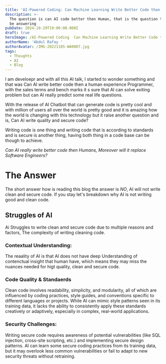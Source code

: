 ```yaml
---
title: 'AI-Powered Coding: Can Machine Learning Write Better Code than Humans?'
description: >-
  The question is can AI code better then Human, that is the question that I'll
  be answering
pubDate: 2024-10-29T19:00:00.000Z
draft: true
heroImage: /AI-Powered Coding  Can Machine Learning Write Better Code than Humans.png
authorName: 'Abdul Rafay '
authorAvatar: /IMG-20221105-WA0007.jpg
tags:
  - Thoughts
  - AI
  - Blog
---
```


I am develoepr and with all this AI talk, I started to wonder something and that was Can AI write better code then a human experience Programmer, with the sales terms and bench marks it s sure that AI can solve exiting problem but can AI really predict some real life questions.

With the release of AI Chatbot that can generate code is pretty cool and with million of users all over the world is pretty good and it is amazing how the world is changing with this technology but it raise another question and is, Can AI write quality and secure code?

Writing code is one thing and writing code that is according to standards and is secure is another thing, having both thing in a code base can be though to achieve.

*Can AI really write better code then Humans, Moreover will it replace Software Engineers?*

# The Answer

The short answer how is reading this blog the answer is *NO*, AI will not write clean and secure code. If you stay let's breakdown why AI is not writing good and clean code.

## Struggles of AI

Ai Struggles to write clean amd secure code due to multiple reasons and factors, The complexity of writing cleaning code.

### Contextual Understanding:

The reaality of AI is that AI does not have deep Understanding of contenctual insight that human have, which means they may miss the nuances needed for higt quality, clean and secure code.

### Code Quality & Standaerds

Clean code involves readability, simplicity, and modularity, all of which are influenced by coding practices, style guides, and conventions specific to different languages or projects.
While AI can mimic style patterns seen in its training data, it lacks the ability to consistently apply these standards creatively or adaptively, especially in complex, real-world applications.

### Security Challenges:

Writing secure code requires awareness of potential vulnerabilities (like SQL injection, cross-site scripting, etc.) and implementing secure design patterns.
AI can learn some secure coding practices from its training data, but it may overlook less common vulnerabilities or fail to adapt to new security threats without retraining.

